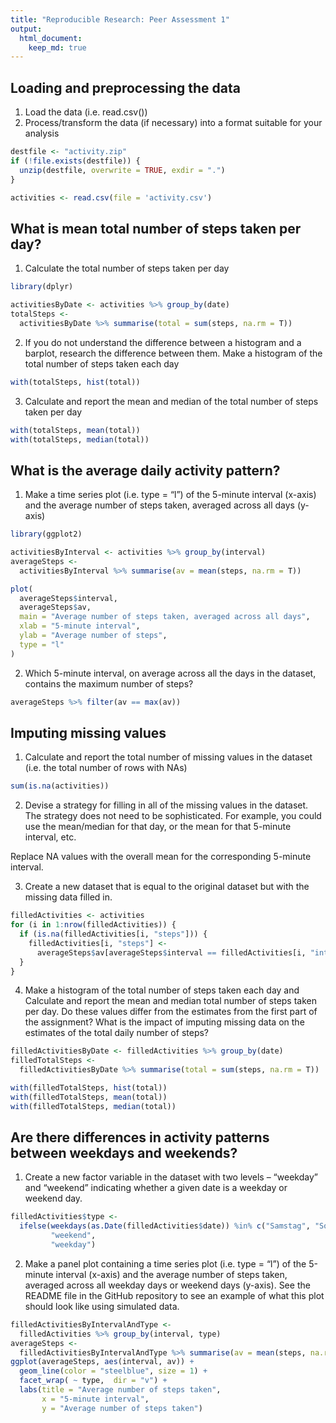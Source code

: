 ```yaml
---
title: "Reproducible Research: Peer Assessment 1"
output: 
  html_document:
    keep_md: true
---
```



## Loading and preprocessing the data
1. Load the data (i.e. \color{red}{\verb|read.csv()|}read.csv())
2. Process/transform the data (if necessary) into a format suitable for your analysis
```r
destfile <- "activity.zip"
if (!file.exists(destfile)) {
  unzip(destfile, overwrite = TRUE, exdir = ".")
}

activities <- read.csv(file = 'activity.csv')
```

## What is mean total number of steps taken per day?
1. Calculate the total number of steps taken per day
```r
library(dplyr)
```
```r
activitiesByDate <- activities %>% group_by(date)
totalSteps <-
  activitiesByDate %>% summarise(total = sum(steps, na.rm = T))
```
2. If you do not understand the difference between a histogram and a barplot, research the difference between them. Make a histogram of the total number of steps taken each day
```r
with(totalSteps, hist(total))
```

3. Calculate and report the mean and median of the total number of steps taken per day
```r
with(totalSteps, mean(total))
with(totalSteps, median(total))
```

## What is the average daily activity pattern?
1. Make a time series plot (i.e. \color{red}{\verb|type = "l"|}type = "l") of the 5-minute interval (x-axis) and the average number of steps taken, averaged across all days (y-axis)
```r
library(ggplot2)
```
```r
activitiesByInterval <- activities %>% group_by(interval)
averageSteps <-
  activitiesByInterval %>% summarise(av = mean(steps, na.rm = T))

plot(
  averageSteps$interval,
  averageSteps$av,
  main = "Average number of steps taken, averaged across all days",
  xlab = "5-minute interval",
  ylab = "Average number of steps",
  type = "l"
)
```

2. Which 5-minute interval, on average across all the days in the dataset, contains the maximum number of steps?
```r
averageSteps %>% filter(av == max(av))
```

## Imputing missing values
1. Calculate and report the total number of missing values in the dataset (i.e. the total number of rows with \color{red}{\verb|NA|}NAs)
```r
sum(is.na(activities))
```
2. Devise a strategy for filling in all of the missing values in the dataset. The strategy does not need to be sophisticated. For example, you could use the mean/median for that day, or the mean for that 5-minute interval, etc.

Replace NA values with the overall mean for the corresponding 5-minute interval.

3. Create a new dataset that is equal to the original dataset but with the missing data filled in.
```r
filledActivities <- activities
for (i in 1:nrow(filledActivities)) {
  if (is.na(filledActivities[i, "steps"])) {
    filledActivities[i, "steps"] <-
      averageSteps$av[averageSteps$interval == filledActivities[i, "interval"]]
  }
}
```

4. Make a histogram of the total number of steps taken each day and Calculate and report the mean and median total number of steps taken per day. Do these values differ from the estimates from the first part of the assignment? What is the impact of imputing missing data on the estimates of the total daily number of steps?
```r
filledActivitiesByDate <- filledActivities %>% group_by(date)
filledTotalSteps <-
  filledActivitiesByDate %>% summarise(total = sum(steps, na.rm = T))

with(filledTotalSteps, hist(total))
with(filledTotalSteps, mean(total))
with(filledTotalSteps, median(total))
```

## Are there differences in activity patterns between weekdays and weekends?

1. Create a new factor variable in the dataset with two levels – “weekday” and “weekend” indicating whether a given date is a weekday or weekend day.
```r
filledActivities$type <-
  ifelse(weekdays(as.Date(filledActivities$date)) %in% c("Samstag", "Sonntag"),
         "weekend",
         "weekday")
```
2. Make a panel plot containing a time series plot (i.e. \color{red}{\verb|type = "l"|}type = "l") of the 5-minute interval (x-axis) and the average number of steps taken, averaged across all weekday days or weekend days (y-axis). See the README file in the GitHub repository to see an example of what this plot should look like using simulated data.
```r
filledActivitiesByIntervalAndType <-
  filledActivities %>% group_by(interval, type)
averageSteps <-
  filledActivitiesByIntervalAndType %>% summarise(av = mean(steps, na.rm = T))
ggplot(averageSteps, aes(interval, av)) +
  geom_line(color = "steelblue", size = 1) +
  facet_wrap( ~ type,  dir = "v") +
  labs(title = "Average number of steps taken",
       x = "5-minute interval",
       y = "Average number of steps taken")
```

